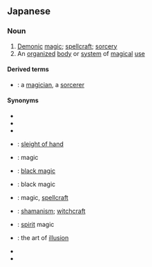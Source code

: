 ==Japanese==
{{ja-kanjitab|鬼|術}}

===Noun===
{{ja-noun|きじゅつ}}

# [[demonic|Demonic]] [[magic]]; [[spellcraft]]; [[sorcery]]
# An [[organized]] [[body]] or [[system]] of [[magical]] [[use]]

====Derived terms====
* {{ja-r|鬼術師|きじゅつし}}: a [[magician]], a [[sorcerer]]

====Synonyms====
{{der-top|Compounds}}
* {{ja-r|鬼法|きほう}}
* {{ja-r|鬼道|きどう}}
* {{ja-r|鬼導|きどう}}
* {{ja-r|奇術|きじゅつ}}: [[sleight of hand]]
* {{ja-r|魔術|まじゅつ}}: magic
* {{ja-r|呪術|じゅじゅつ}}: [[black magic]]
{{der-mid}}
* {{ja-r|邪術|じゃじゅつ}}: black magic
* {{ja-r|妖術|ようじゅつ}}: magic, [[spellcraft]]
* {{ja-r|巫術|ふじゅつ}}: [[shamanism]]; [[witchcraft]]
* {{ja-r|霊術|れいじゅつ}}: [[spirit]] magic
* {{ja-r|幻術|げんじゅつ}}: the art of [[illusion]]
* {{ja-r|仙術|せんじゅつ}}
* {{ja-r|聖術|せいじゅつ}}
{{der-bottom}}